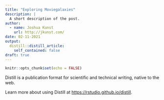 ```yaml
---
title: "Exploring Moviegalaxies"
description: |
  A short description of the post.
author:
  - name: Joshua Kunst
    url: http://jkunst.com/
date: 02-11-2021
output:
  distill::distill_article:
    self_contained: false
draft: true
---
```



```r
knitr::opts_chunk$set(echo = FALSE)
```

Distill is a publication format for scientific and technical writing, native to the web.

Learn more about using Distill at <https://rstudio.github.io/distill>.


